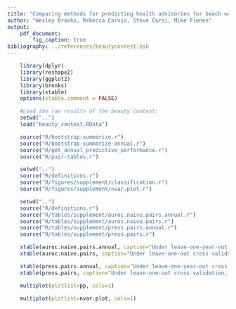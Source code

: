 ```yaml
---
title: "Comparing methods for predicting health advisories for beach water: supplemental material"
author: "Wesley Brooks, Rebecca Carvin, Steve Corsi, Mike Fienen"
output:
    pdf_document:
        fig_caption: true   
bibliography: ../references/beautycontest.bib
---
```


```r
    library(dplyr)
    library(reshape2)
    library(ggplot2)
    library(brooks)
	library(xtable)
    options(xtable.comment = FALSE)
```

```r
	#Load the raw results of the beauty contest:
	setwd("..")
	load("beauty_contest.RData")

	source("R/bootstrap-summarize.r")
	source("R/bootstrap-summarize-annual.r")
	source("R/get_annual_predictive_performance.r")
	source("R/pair-tables.r")
```

```r
    setwd("..")
    source("R/definitions.r")
    source("R/figures/supplement/classification.r")
    source("R/figures/supplement/nvar.plot.r")
```

```r
    setwd("..")
    source("R/definitions.r")
    source("R/tables/supplement/auroc.naive.pairs.annual.r")
    source("R/tables/supplement/auroc.naive.pairs.r")
    source("R/tables/supplement/press.pairs.annual.r")
    source("R/tables/supplement/press.pairs.r")
```

```r
    xtable(auroc.naive.pairs.annual, caption="Under leave-one-year-out cross validation, how often the mean AUROC rank of GBM-OOB, GBM-CV, or AL (in the rows) exceeded that of the other methods (in the columns).", label="table:auroc.pairs.annual", align=c("rccccccccccccc")) %>% print(sanitize.colnames.function=pretty.cols, sanitize.rownames.function=pretty.rows, rotate.colnames=FALSE)
    xtable(auroc.naive.pairs, caption="Under leave-one-out cross validation, how often the mean AUROC rank of GBM-OOB, GBM-CV, or the adaptive lasso (in the rows) exceeded that of the other methods (in the columns).", label="table:auroc.pairs", align=c("rccccccccccccc")) %>% print(sanitize.colnames.function=pretty.cols, sanitize.rownames.function=pretty.rows, rotate.colnames=FALSE)
```


```r
    xtable(press.pairs.annual, caption="Under leave-one-year-out cross validation, how often the mean PRESS rank of GBM-OOB, GBM-CV, or AL (in the rows) exceeded that of the other methods (in the columns).", label="table:press.pairs.annual", align=c("rccccccc")) %>% print(sanitize.colnames.function=pretty.cols, sanitize.rownames.function=pretty.rows, rotate.colnames=FALSE)
    xtable(press.pairs, caption="Under leave-one-out cross validation, how often the mean PRESS rank of GBM-OOB, GBM-CV, or the adaptive lasso (in the rows) exceeded that of the other methods (in the columns).", label="table:press.pairs", align=c("rccccccc")) %>% print(sanitize.colnames.function=pretty.cols, sanitize.rownames.function=pretty.rows, rotate.colnames=FALSE)
```


```r
    multiplot(plotlist=pp, cols=1)
```


```r
    multiplot(plotlist=nvar.plot, cols=1)
```